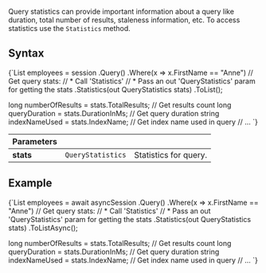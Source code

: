 
Query statistics can provide important information about a query like duration, total number of results, staleness information, etc. To access statistics use the `Statistics` method.

## Syntax

<TabItem value="stats_1" label="stats_1">
<CodeBlock language="csharp">
{`List<Employee> employees = session
    .Query<Employee>()
    .Where(x => x.FirstName == "Anne")
     // Get query stats:
     // * Call 'Statistics'
     // * Pass an out 'QueryStatistics' param for getting the stats
    .Statistics(out QueryStatistics stats)
    .ToList();

long numberOfResults = stats.TotalResults; // Get results count
long queryDuration = stats.DurationInMs;   // Get query duration
string indexNameUsed = stats.IndexName;    // Get index name used in query
// ...
`}
</CodeBlock>
</TabItem>

| Parameters | | |
| ------------- | ------------- | ----- |
| **stats** | `QueryStatistics` | Statistics for query. |

## Example

<TabItem value="stats_2" label="stats_2">
<CodeBlock language="csharp">
{`List<Employee> employees = await asyncSession
    .Query<Employee>()
    .Where(x => x.FirstName == "Anne")
     // Get query stats:
     // * Call 'Statistics'
     // * Pass an out 'QueryStatistics' param for getting the stats
    .Statistics(out QueryStatistics stats)
    .ToListAsync();

long numberOfResults = stats.TotalResults; // Get results count
long queryDuration = stats.DurationInMs;   // Get query duration
string indexNameUsed = stats.IndexName;    // Get index name used in query
// ...
`}
</CodeBlock>
</TabItem>


